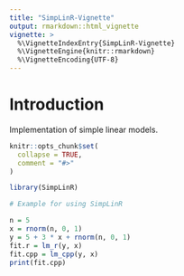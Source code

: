 ```yaml
---
title: "SimpLinR-Vignette"
output: rmarkdown::html_vignette
vignette: >
  %\VignetteIndexEntry{SimpLinR-Vignette}
  %\VignetteEngine{knitr::rmarkdown}
  %\VignetteEncoding{UTF-8}
---
```


# Introduction

Implementation of simple linear models.

```r
knitr::opts_chunk$set(
  collapse = TRUE,
  comment = "#>"
)
```

```r
library(SimpLinR)
```

```r
# Example for using SimpLinR

n = 5
x = rnorm(n, 0, 1)
y = 5 + 3 * x + rnorm(n, 0, 1)
fit.r = lm_r(y, x)
fit.cpp = lm_cpp(y, x)
print(fit.cpp)
```
